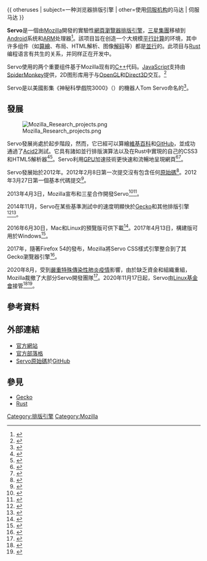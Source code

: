 {{ otheruses | subject=一种浏览器排版引擎 | other=使用[[伺服机构|伺服机构]]的马达 | 伺服马达 }}
{{noteTA |G1=IT }}
{{Infobox software
| name                   = Servo
| logo                   = File:Servo Logo.svg
| screenshot             = File:Servo screenshot.png
| caption                = Servo頁面渲染效果
| latest release version =
| latest release date    =
| latest preview version =
| latest preview date    = 
| status                 = 开发中
| developer              = [[Mozilla公司|Mozilla公司]]、[[三星集團|三星集團]]
| operating system       = [[跨平台|跨平台]]
| programming language   = [[Rust|Rust]]
| genre                  = [[排版引擎|排版引擎]]
| license                = [[Mozilla公共许可证|MPL]] 2.0<ref>{{Cite web |url=https://www.mozilla.org/en-US/about/legal/eula/ |title=Mozilla Foundation End-User Licensing Agreements |accessdate=2014-12-15 |archive-date=2014-10-21 |archive-url=https://web.archive.org/web/20141021035640/https://www.mozilla.org/en-US/about/legal/eula/ |dead-url=no }}</ref><ref>{{Cite web |url = http://www.mozilla.org/foundation/licensing.html |title = Mozilla Licensing Policies |publisher = mozilla.org |accessdate = 2013-03-26 |archive-date = 2013-07-15 |archive-url = https://www.webcitation.org/6I80ZvNrG?url=http://www.mozilla.org/en-US/foundation/licensing/ |dead-url = no }}</ref>
}}

'''Servo'''是一個由[[Mozilla基金會|Mozilla]]開發的實驗性[[網頁瀏覽器|網頁瀏覽器]][[排版引擎|排版引擎]]，[[三星集團|三星集團]]移植到[[Android|Android]]系统和[[ARM|ARM]]处理器<ref>{{cite news |url=http://arstechnica.com/information-technology/2013/04/samsung-teams-up-with-mozilla-to-build-browser-engine-for-multicore-machines/ |title=Samsung teams up with Mozilla to build browser engine for multicore machines |publisher=[[Ars_Technica|Ars Technica]] |date=2013-04-03 |accessdate=2014-10-24 |archive-date=2016-12-16 |archive-url=https://web.archive.org/web/20161216003838/http://arstechnica.com/information-technology/2013/04/samsung-teams-up-with-mozilla-to-build-browser-engine-for-multicore-machines/ |dead-url=no }}</ref>。該项目旨在创造一个大規模[[平行計算|平行計算]]的环境，其中许多组件（如[[渲染|算繪]]、布局、HTML解析、图像[[解码|解码]]等）都是[[任務並行|並行]]的。此项目与[[Rust|Rust]]编程语言有共生的关系，并同样正在开发中。

Servo使用的两个重要组件基于Mozilla现有的[[C++|C++]]代码。[[JavaScript|JavaScript]]支持由[[SpiderMonkey|SpiderMonkey]]提供，2D图形库{{le|Mozilla Azure|Mozilla Azure|Azure}}用于与[[OpenGL|OpenGL]]和[[Direct3D|Direct3D]]交互。<ref>{{Cite web |url= https://lwn.net/Articles/647969/ |title= Parallel page rendering with Mozilla Servo |publisher= [[LWN.net|LWN.net]] |last1= Willis |first1= Nathan |date= 17 June 2015 |accessdate= 27 June 2015 |archive-date= 2016-04-06 |archive-url= https://web.archive.org/web/20160406021924/https://lwn.net/Articles/647969/ |dead-url= no }}</ref>

Servo是以美國影集《神秘科學戲院3000》（{{lang|en|''Mystery Science Theater 3000''}}）的機器人Tom Servo命名的<ref>{{cite web|last=Eich|first=Brendan|title=Add a new UI crate|url=https://github.com/mozilla/servo/issues/111#issuecomment-9415000|accessdate=2014-04-02}}</ref>。

== 發展 ==
[[File:Mozilla_Research_projects.png|thumb]]

Servo發展尚處於起步階段，然而，它已經可以算繪[[維基百科|維基百科]]和[[GitHub|GitHub]]，並成功通過了[[Acid2|Acid2]]測試。它具有諸如並行排版演算法以及在Rust中實現的自己的CSS3和HTML5解析器<ref>{{Cite web |url= https://blog.mozilla.org/research/2014/04/17/another-big-milestone-for-servo-acid2/ |last= Moffitt |first= Jack |date= April 17, 2014 |title= Another Big Milestone for Servo—Acid2 |accessdate= 2015-11-26 |archive-date= 2016-05-17 |archive-url= https://web.archive.org/web/20160517141825/https://blog.mozilla.org/research/2014/04/17/another-big-milestone-for-servo-acid2/ |dead-url= no }}</ref><ref>{{Cite web |url= https://blog.servo.org/2015/05/01/forward/ |date= May 1, 2015 |title= Servo Continues Pushing Forward |accessdate= 2015-11-26 |archive-date= 2016-04-07 |archive-url= https://web.archive.org/web/20160407203205/http://blog.servo.org/2015/05/01/forward/ |dead-url= no }}</ref>。Servo利用[[GPU|GPU]]加速技術更快速和流暢地呈現網頁<ref>{{cite web|last1=Bergstrom|first1=Lars|title=Mozilla's Project Quantum and Servo|url=https://groups.google.com/forum/m/#!topic/mozilla.dev.servo/3bH1KaqJq0s|website=mozilla.dev.servo - Google Groups|accessdate=9 November 2016|archive-date=2019-03-14|archive-url=https://archive.today/20190314091543/https://groups.google.com/forum/m/%23!topic/soc.culture.tamil/BCnIDKAkH6Y/discussion#!topic/mozilla.dev.servo/3bH1KaqJq0s|dead-url=no}}</ref><ref>{{cite web|last1=Clark|first1=Lin|title=The whole web at maximum FPS: How WebRender gets rid of jank|url=https://hacks.mozilla.org/2017/10/the-whole-web-at-maximum-fps-how-webrender-gets-rid-of-jank/|website=Mozilla Hacks – the Web developer blog|accessdate=22 October 2017|date=10 October 2017|archive-date=2017-11-04|archive-url=https://web.archive.org/web/20171104175920/https://hacks.mozilla.org/2017/10/the-whole-web-at-maximum-fps-how-webrender-gets-rid-of-jank/|dead-url=no}}</ref>。

Servo發展始於2012年。2012年2月8日第一次提交沒有包含任何[[原始碼|原始碼]]<ref>{{cite web|url=https://github.com/servo/servo/commit/ce30d4520d67f2c6ef960571a9b3e450c5dcbebe|title=initial add · servo/servo@ce30d45|publisher=|accessdate=2017-11-09|archive-date=2019-02-17|archive-url=https://web.archive.org/web/20190217220110/https://github.com/servo/servo/commit/ce30d4520d67f2c6ef960571a9b3e450c5dcbebe|dead-url=no}}</ref>。2012年3月27日第一個基本代碼提交<ref>{{cite web|url=https://github.com/servo/servo/commit/783455f684bc613dba25d5c2e54157c336093f35|title=Add some stubs and a makefile · servo/servo@783455f|publisher=|accessdate=2017-11-09|archive-date=2019-02-17|archive-url=https://web.archive.org/web/20190217220110/https://github.com/servo/servo/commit/783455f684bc613dba25d5c2e54157c336093f35|dead-url=no}}</ref>。

2013年4月3日，Mozilla宣布和三星合作開發Servo<ref>{{cite web|url=https://blog.mozilla.org/blog/2013/04/03/mozilla-and-samsung-collaborate-on-next-generation-web-browser-engine/|title=Mozilla and Samsung Collaborate on Next Generation Web Browser Engine|publisher=|accessdate=2017-11-09|archive-date=2017-10-23|archive-url=https://web.archive.org/web/20171023082731/https://blog.mozilla.org/blog/2013/04/03/mozilla-and-samsung-collaborate-on-next-generation-web-browser-engine/|dead-url=no}}</ref><ref>{{cite web|url=http://www.androidcentral.com/mozilla-samsung-team-servo-next-gen-browser-engine|title=Mozilla, Samsung team up on 'Servo' next-gen browser engine|publisher=|access-date=2017-11-09|archive-url=https://web.archive.org/web/20171109191451/https://www.androidcentral.com/mozilla-samsung-team-servo-next-gen-browser-engine|archive-date=2017-11-09|dead-url=yes}}</ref>。

2014年11月，Servo在某些基準測試中的速度明顯快於[[Gecko|Gecko]]和其他排版引擎<ref>{{cite web|last1=Larabel|first1=Michael|title=Mozilla's Servo Engine Is Crazy Fast Compared To Gecko|url=https://www.phoronix.com/scan.php?page=news_item&px=MTgzNDA|website=Phoronix|accessdate=10 May 2016|archive-date=2017-10-24|archive-url=https://web.archive.org/web/20171024202601/https://www.phoronix.com/scan.php?page=news_item&px=MTgzNDA|dead-url=no}}</ref><ref>{{cite web|title=Mozilla's Servo Is Whooping The Other Browsers In Performance|url=https://www.phoronix.com/scan.php?page=news_item&px=Google-Servo-Perf-Comparison|website=Phoronix|accessdate=10 May 2016|archive-date=2017-09-30|archive-url=https://web.archive.org/web/20170930132457/https://www.phoronix.com/scan.php?page=news_item&px=Google-Servo-Perf-Comparison|dead-url=no}}</ref>。

2016年6月30日，Mac和Linux的預覽版可供下載<ref>{{cite web|title=Servo Nightly Builds Available|url=http://blog.servo.org/2016/06/30/servo-nightlies/|website=Servo Blog|date=30 June 2016|accessdate=2017-11-09|archive-date=2017-10-11|archive-url=https://web.archive.org/web/20171011233726/https://blog.servo.org/2016/06/30/servo-nightlies/|dead-url=no}}</ref>。2017年4月13日，構建版可用於Windows<ref>{{cite web|title=Windows nightly builds now available|url=https://blog.servo.org/2017/04/13/windows/|website=Servo Blog|date=13 April 2017|accessdate=2017-11-09|archive-date=2017-12-26|archive-url=https://web.archive.org/web/20171226152729/https://blog.servo.org/2017/04/13/windows/|dead-url=no}}</ref>。

2017年，隨著Firefox 54的發布，Mozilla將Servo CSS樣式引擎整合到了其Gecko瀏覽器引擎<ref name=":0">{{Cite web|title=Servo engines written in Rust deliver memory safety and multithreading|url=https://research.mozilla.org/servo-engines|access-date=2020-07-05|website=Mozilla Research|language=en-US|archive-date=2022-01-12|archive-url=https://web.archive.org/web/20220112102601/https://research.mozilla.org/servo-engines/}}</ref>。 

2020年8月，受到[[嚴重特殊傳染性肺炎疫情|嚴重特殊傳染性肺炎疫情]]影響，由於缺乏資金和組織重組，Mozilla裁撤了大部分Servo開發團隊<ref>{{cite web |url=https://www.zdnet.com/article/mozilla-lays-off-250-employees-while-it-refocuses-on-commercial-products/ |title=Mozilla lays off 250 employees while it refocuses on commercial products |date=2020-08-11 |access-date=2020-08-17 |archive-date=2022-03-18 |archive-url=https://web.archive.org/web/20220318025804/https://www.zdnet.com/article/mozilla-lays-off-250-employees-while-it-refocuses-on-commercial-products/ }}</ref>。2020年11月17日起，Servo由[[Linux基金會|Linux基金會]]接管<ref>{{Cite web|title=Servo’s new home|url=https://blog.servo.org/2020/11/17/servo-home/|date=2020-11-17|work=blog.servo.org|access-date=2021-03-16|archive-date=2021-05-20|archive-url=https://web.archive.org/web/20210520000447/https://blog.servo.org/2020/11/17/servo-home/}}</ref><ref>{{cite news|title=Servo 成为 Linux 基金会托管项目|editor=WinterIsComing|date=2020-11-18|website=[[Solidot|Solidot]]|url=https://www.solidot.org/story?sid=66121|accessdate=2021-01-10|archive-date=2022-04-26|archive-url=https://web.archive.org/web/20220426003503/https://www.solidot.org/story?sid=66121}}</ref>。

== 參考資料 ==
{{reflist}}

==外部連結==
* [http://servo.org/ 官方網站]{{Wayback|url=http://servo.org/ |date=20151125181601 }}
* [http://blog.servo.org/ 官方部落格]{{Wayback|url=http://blog.servo.org/ |date=20151128072711 }}
* [https://github.com/servo/servo Servo原始碼]{{Wayback|url=https://github.com/servo/servo |date=20141225020456 }}於[[GitHub|GitHub]]

== 參見 ==
{{Portal|自由軟體}}
*[[Gecko|Gecko]]
*[[Rust|Rust]]

{{Mozilla}}
{{Layout engines}}

[[Category:排版引擎|Category:排版引擎]]
[[Category:Mozilla|Category:Mozilla]]
